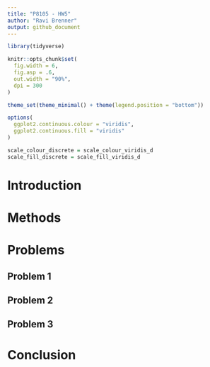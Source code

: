 ```yaml
---
title: "P8105 - HW5"
author: "Ravi Brenner"
output: github_document
---
```


```r
library(tidyverse)

knitr::opts_chunk$set(
  fig.width = 6,
  fig.asp = .6,
  out.width = "90%",
  dpi = 300
)

theme_set(theme_minimal() + theme(legend.position = "bottom"))

options(
  ggplot2.continuous.colour = "viridis",
  ggplot2.continuous.fill = "viridis"
)

scale_colour_discrete = scale_colour_viridis_d
scale_fill_discrete = scale_fill_viridis_d
```

# Introduction

# Methods

# Problems

## Problem 1

## Problem 2

## Problem 3

# Conclusion